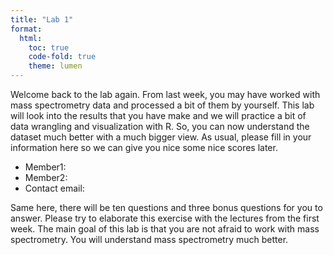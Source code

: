```yaml
---
title: "Lab 1"
format: 
  html:
    toc: true
    code-fold: true
    theme: lumen
---
```


Welcome back to the lab again. From last week, you may have worked with mass spectrometry data and processed a bit of them by yourself. This lab will look into the results that you have make and we will practice a bit of data wrangling and visualization with R. So, you can now understand the dataset much better with a much bigger view. As usual, please fill in your information here so we can give you nice some nice scores later. 

- Member1:
- Member2: 
- Contact email: 

Same here, there will be ten questions and three bonus questions for you to answer. Please try to elaborate this exercise with the lectures from the first week. The main goal of this lab is that you are not afraid to work with mass spectrometry. You will understand mass spectrometry much better. 
